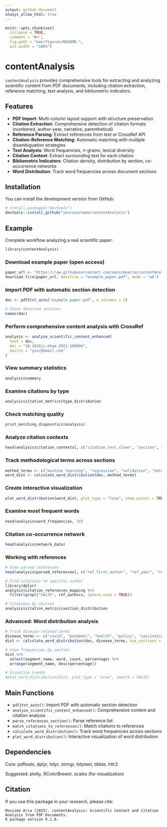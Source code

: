 ```yaml
---
output: github_document
always_allow_html: true
---
```

```r
knitr::opts_chunk$set(
  collapse = TRUE,
  comment = "#>",
  fig.path = "man/figures/README-",
  out.width = "100%")
```

# contentAnalysis

<!-- badges: start -->
<!-- badges: end -->

`contentAnalysis` provides comprehensive tools for extracting and analyzing scientific content from PDF documents, including citation extraction, reference matching, text analysis, and bibliometric indicators.

## Features

- **PDF Import**: Multi-column layout support with structure preservation
- **Citation Extraction**: Comprehensive detection of citation formats (numbered, author-year, narrative, parenthetical)
- **Reference Parsing**: Extract references from text or CrossRef API
- **Citation-Reference Matching**: Automatic matching with multiple disambiguation strategies
- **Text Analysis**: Word frequencies, n-grams, lexical diversity
- **Citation Context**: Extract surrounding text for each citation
- **Bibliometric Indicators**: Citation density, distribution by section, co-occurrence networks
- **Word Distribution**: Track word frequencies across document sections

## Installation

You can install the development version from GitHub:
```r
# install.packages("devtools")
devtools::install_github("yourusername/contentAnalysis")
```

## Example

Complete workflow analyzing a real scientific paper:
```r
library(contentAnalysis)
```

### Download example paper (open access)

```r
paper_url <- "https://raw.githubusercontent.com/massimoaria/contentAnalysis/master/inst/examples/example_paper.pdf"
download.file(paper_url, destfile = "example_paper.pdf", mode = "wb")
```

### Import PDF with automatic section detection
```r
doc <- pdf2txt_auto("example_paper.pdf", n_columns = 2)

# Check detected sections
names(doc)
```


### Perform comprehensive content analysis with CrossRef
```r
analysis <- analyze_scientific_content_enhanced(
  text = doc,
  doi = "10.1016/j.mlwa.2021.100094",
  mailto = "your@email.com"
)
```

### View summary statistics
```r

analysis$summary
```

### Examine citations by type
```r
analysis$citation_metrics$type_distribution
```

### Check matching quality
```r
print_matching_diagnostics(analysis)
```

### Analyze citation contexts
```r
head(analysis$citation_contexts[, c("citation_text_clean", "section", "full_context")])
```

### Track methodological terms across sections
```r
method_terms <- c("machine learning", "regression", "validation", "dataset")
word_dist <- calculate_word_distribution(doc, method_terms)
```

### Create interactive visualization
```r
plot_word_distribution(word_dist, plot_type = "line", show_points = TRUE)
```

### Examine most frequent words
```r
head(analysis$word_frequencies, 10)
```

### Citation co-occurrence network
```r
head(analysis$network_data)
```

### Working with references
```r
# View parsed references
head(analysis$parsed_references[, c("ref_first_author", "ref_year", "ref_full_text")])

# Find citations to specific author
library(dplyr)
analysis$citation_references_mapping %>%
  filter(grepl("Smith", ref_authors, ignore.case = TRUE))

# Citations by section
analysis$citation_metrics$section_distribution
```

### Advanced: Word distribution analysis
```r
# Track disease-related terms
disease_terms <- c("covid", "pandemic", "health", "policy", "vaccination")
dist <- calculate_word_distribution(doc, disease_terms, use_sections = TRUE)

# View frequencies by section
dist %>%
  select(segment_name, word, count, percentage) %>%
  arrange(segment_name, desc(percentage))

# Visualize trends
#plot_word_distribution(dist, plot_type = "area", smooth = FALSE)
```

## Main Functions

- `pdf2txt_auto()`: Import PDF with automatic section detection
- `analyze_scientific_content_enhanced()`: Comprehensive content and citation analysis
- `parse_references_section()`: Parse reference list
- `match_citations_to_references()`: Match citations to references
- `calculate_word_distribution()`: Track word frequencies across sections
- `plot_word_distribution()`: Interactive visualization of word distribution

## Dependencies

Core: pdftools, dplyr, tidyr, stringr, tidytext, tibble, httr2

Suggested: plotly, RColorBrewer, scales (for visualization)

## Citation

If you use this package in your research, please cite:
```
Massimo Aria (2025). contentAnalysis: Scientific Content and Citation Analysis from PDF Documents.
R package version 0.1.0.
```
